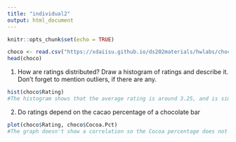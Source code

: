 ```yaml
---
title: "individual2"
output: html_document
---
```


```r
knitr::opts_chunk$set(echo = TRUE)
```

```r
choco <- read.csv("https://xdaiisu.github.io/ds202materials/hwlabs/choco.csv")
head(choco)
```


1. How are ratings distributed? Draw a histogram of ratings and describe it. Don’t forget to mention outliers, if there are any.
```r
hist(choco$Rating)
#The histogram shows that the average rating is around 3.25, and is similar to a bell shape. There is an outlier between 4.5 and 5, and most ratings of the cocoa are between 2.5 and 4. The graph is also left swkewed.
```

2. Do ratings depend on the cacao percentage of a chocolate bar
```r
plot(choco$Rating, choco$Cocoa.Pct)
#The graph doesn't show a correlation so the Cocoa percentage does not depend on the Rating of the Cocoa. 
```